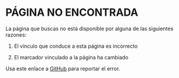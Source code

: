 # PÁGINA NO ENCONTRADA

La página que buscas no está disponible por alguna de las siguientes razones:

1.  El vínculo que conduce a esta página es incorrecto

2.  El marcador vinculado a la página ha cambiado

Usa este enlace a [GitHub](https://github.com/pgomba/arbolesRD/issues) para reportar el error.
